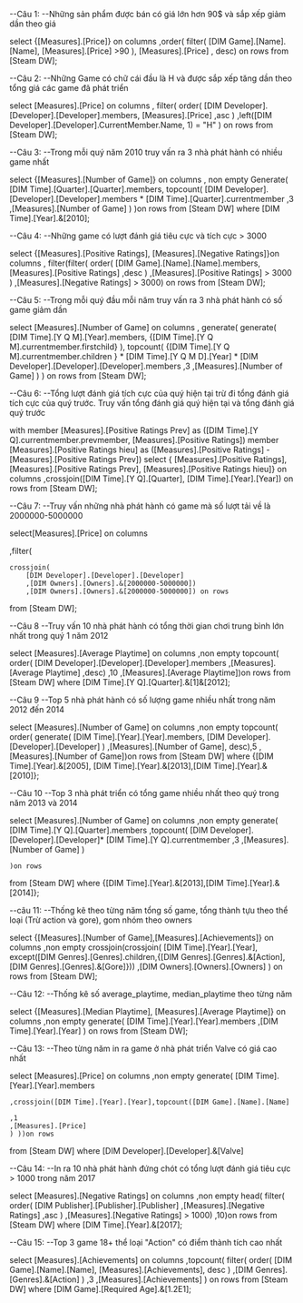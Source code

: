 ﻿--Câu 1:
--Những sản phẩm được bán có giá lớn hơn 90$ và sắp xếp giảm dần theo giá

select {[Measures].[Price]} on columns
,order(
	filter(
		[DIM Game].[Name].[Name],
		[Measures].[Price] >90
	),
		[Measures].[Price] 
, desc)
on rows
from [Steam DW];

--Câu 2:
--Những Game có chữ cái đầu là H và được sắp xếp tăng dần theo tổng giá các game đã phát triển

select [Measures].[Price] on columns
, filter(
	order(
	[DIM Developer].[Developer].[Developer].members,
	[Measures].[Price]
	,asc
	)
	,left([DIM Developer].[Developer].CurrentMember.Name, 1) = "H"
	) on rows
from [Steam DW];

--Câu 3:
--Trong mỗi quý năm 2010 truy vấn ra 3 nhà phát hành có nhiều game nhất

select {[Measures].[Number of Game]} on columns
, non empty Generate(
	[DIM Time].[Quarter].[Quarter].members,
	topcount(
		[DIM Developer].[Developer].[Developer].members
		* [DIM Time].[Quarter].currentmember
		,3
		,[Measures].[Number of Game]
		)
	)on rows
from [Steam DW]
where [DIM Time].[Year].&[2010];

--Câu 4:
--Những game có lượt đánh giá tiêu cực và tích cực > 3000

select {[Measures].[Positive Ratings], [Measures].[Negative Ratings]}on columns
, filter(filter(
	order(
		[DIM Game].[Name].[Name].members,
		[Measures].[Positive Ratings]
		,desc
		)
	,[Measures].[Positive Ratings] > 3000 
	) ,[Measures].[Negative Ratings] > 3000) on rows
from [Steam DW];

--Câu 5:
--Trong mỗi quý đầu mỗi năm truy vấn ra 3 nhà phát hành có số game giảm dần

select [Measures].[Number of Game] on columns
, generate(
	generate(
		[DIM Time].[Y Q M].[Year].members,
		{[DIM Time].[Y Q M].currentmember.firstchild}
	),
	topcount(
	{[DIM Time].[Y Q M].currentmember.children }   * [DIM Time].[Y Q M D].[Year]
	* [DIM Developer].[Developer].[Developer].members
	,3
	,[Measures].[Number of Game]
	)
) on rows
from [Steam DW];

--Câu 6:
--Tổng lượt đánh giá tích cực của quý hiện tại trừ đi tổng đánh giá tích cực của quý trước. Truy vấn tổng đánh giá quý hiện tại và tổng đánh giá quý trước

with 
member [Measures].[Positive Ratings Prev] as
		([DIM Time].[Y Q].currentmember.prevmember,
		[Measures].[Positive Ratings])
member [Measures].[Positive Ratings hieu] as 
		([Measures].[Positive Ratings] - [Measures].[Positive Ratings Prev])
select { [Measures].[Positive Ratings], 
		[Measures].[Positive Ratings Prev], 
		[Measures].[Positive Ratings hieu]} on columns
,crossjoin([DIM Time].[Y Q].[Quarter],
			[DIM Time].[Year].[Year]) on rows
from [Steam DW]; 

--Câu 7: 
--Truy vấn những nhà phát hành có game mà số lượt tải về là 2000000-5000000

select[Measures].[Price] on columns

,filter(

	crossjoin(
		[DIM Developer].[Developer].[Developer]
		,[DIM Owners].[Owners].&[2000000-5000000])
		,[DIM Owners].[Owners].&[2000000-5000000]) on rows
from [Steam DW];

--Câu 8
--Truy vấn 10 nhà phát hành có tổng thời gian chơi trung bình lớn nhất trong quý 1 năm 2012

select [Measures].[Average Playtime] on columns
,non empty topcount( order(
		[DIM Developer].[Developer].[Developer].members
		,[Measures].[Average Playtime]
		,desc)
		,10
		,[Measures].[Average Playtime])on rows
from [Steam DW]
where [DIM Time].[Y Q].[Quarter].&[1]&[2012];	

--Câu 9
--Top 5 nhà phát hành có số lượng game nhiều nhất trong năm 2012 đến 2014

select [Measures].[Number of Game] on columns
,non empty topcount(
order(
 generate(
	[DIM Time].[Year].[Year].members,
	[DIM Developer].[Developer].[Developer]
	)
	,[Measures].[Number of Game],
	desc),5
,[Measures].[Number of Game])on rows
from [Steam DW]
where {[DIM Time].[Year].&[2005], [DIM Time].[Year].&[2013],[DIM Time].[Year].&[2010]};

--Câu 10
--Top 3 nhà phát triển có tổng game nhiều nhất theo quý trong năm 2013 và 2014

select [Measures].[Number of Game] on columns
,non empty generate(
		[DIM Time].[Y Q].[Quarter].members
		,topcount(
			[DIM Developer].[Developer].[Developer]*
			 [DIM Time].[Y Q].currentmember 
			,3
			,[Measures].[Number of Game]
		)

	)on rows
from [Steam DW]
where {[DIM Time].[Year].&[2013],[DIM Time].[Year].&[2014]};

--câu 11:
--Thống kê theo từng năm tổng số game, tổng thành tựu theo thể loại (Trừ action và gore), gom nhóm theo owners

select {[Measures].[Number of Game],[Measures].[Achievements]} on columns
,non empty crossjoin(crossjoin(
	[DIM Time].[Year].[Year], 
	except([DIM Genres].[Genres].children,{[DIM Genres].[Genres].&[Action],[DIM Genres].[Genres].&[Gore]}))
	,[DIM Owners].[Owners].[Owners]
	) on rows
from [Steam DW];

--Câu 12: 
--Thống kê số average_playtime, median_playtime theo từng năm

select {[Measures].[Median Playtime], [Measures].[Average Playtime]} on columns
,non empty generate(
		[DIM Time].[Year].[Year].members
		,[DIM Time].[Year].[Year] 
	) on rows
from [Steam DW];

--Câu 13:
--Theo từng năm in ra game ở nhà phát triển Valve có giá cao  nhất

select [Measures].[Price] on columns
,non empty generate(
	[DIM Time].[Year].[Year].members

	,crossjoin([DIM Time].[Year].[Year],topcount([DIM Game].[Name].[Name]
		
	,1
	,[Measures].[Price]
	) ))on rows
from [Steam DW]
where [DIM Developer].[Developer].&[Valve]


--Câu 14:
--In ra 10 nhà phát hành đứng chót có tổng lượt đánh giá tiêu cực > 1000  trong năm 2017

select [Measures].[Negative Ratings] on columns
,non empty head( filter(
		order(
			[DIM Publisher].[Publisher].[Publisher]
			,[Measures].[Negative Ratings]
			,asc
)
,[Measures].[Negative Ratings] > 1000)
,10)on rows
from [Steam DW]
where [DIM Time].[Year].&[2017];

--Câu 15:
--Top 3 game 18+ thể loại "Action" có điểm thành tích cao nhất

select [Measures].[Achievements] on columns
,topcount(
	filter(
		order(
			[DIM Game].[Name].[Name],
			[Measures].[Achievements],
			desc
		)
	,[DIM Genres].[Genres].&[Action]
	)
	,3
	,[Measures].[Achievements]
) on rows
from [Steam DW]
where [DIM Game].[Required Age].&[1.2E1];
